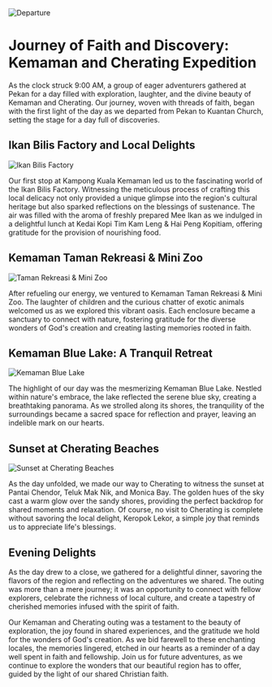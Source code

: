 <div style={{ textAlign: 'center' }}>
  <img src="/blogs/kemaman/depart.jpg" alt="Departure" style={{ maxWidth: '100%', height: 'auto' }} />
</div>

# Journey of Faith and Discovery: Kemaman and Cherating Expedition

As the clock struck 9:00 AM, a group of eager adventurers gathered at Pekan for a day filled with exploration, laughter, and the divine beauty of Kemaman and Cherating. Our journey, woven with threads of faith, began with the first light of the day as we departed from Pekan to Kuantan Church, setting the stage for a day full of discoveries.

## Ikan Bilis Factory and Local Delights

<div style={{ textAlign: 'center' }}>
  <img src="/blogs/kemaman/ikan-bilis.jpg" alt="Ikan Bilis Factory" style={{ maxWidth: '100%', height: 'auto' }} />
</div>

Our first stop at Kampong Kuala Kemaman led us to the fascinating world of the Ikan Bilis Factory. Witnessing the meticulous process of crafting this local delicacy not only provided a unique glimpse into the region's cultural heritage but also sparked reflections on the blessings of sustenance. The air was filled with the aroma of freshly prepared Mee Ikan as we indulged in a delightful lunch at Kedai Kopi Tim Kam Leng & Hai Peng Kopitiam, offering gratitude for the provision of nourishing food.

## Kemaman Taman Rekreasi & Mini Zoo

<div style={{ textAlign: 'center' }}>
  <img src="/blogs/kemaman/zoo.jpg" alt="Taman Rekreasi & Mini Zoo" style={{ maxWidth: '100%', height: 'auto' }} />
</div>

After refueling our energy, we ventured to Kemaman Taman Rekreasi & Mini Zoo. The laughter of children and the curious chatter of exotic animals welcomed us as we explored this vibrant oasis. Each enclosure became a sanctuary to connect with nature, fostering gratitude for the diverse wonders of God's creation and creating lasting memories rooted in faith.

## Kemaman Blue Lake: A Tranquil Retreat

<div style={{ textAlign: 'center' }}>
  <img src="/blogs/kemaman/blue-lake.jpg" alt="Kemaman Blue Lake" style={{ maxWidth: '100%', height: 'auto' }} />
</div>

The highlight of our day was the mesmerizing Kemaman Blue Lake. Nestled within nature's embrace, the lake reflected the serene blue sky, creating a breathtaking panorama. As we strolled along its shores, the tranquility of the surroundings became a sacred space for reflection and prayer, leaving an indelible mark on our hearts.

## Sunset at Cherating Beaches

<div style={{ textAlign: 'center' }}>
  <img src="/blogs/kemaman/kijal-penunjuk-stony-beach.jpg" alt="Sunset at Cherating Beaches" style={{ maxWidth: '100%', height: 'auto' }} />
</div>

As the day unfolded, we made our way to Cherating to witness the sunset at Pantai Chendor, Teluk Mak Nik, and Monica Bay. The golden hues of the sky cast a warm glow over the sandy shores, providing the perfect backdrop for shared moments and relaxation. Of course, no visit to Cherating is complete without savoring the local delight, Keropok Lekor, a simple joy that reminds us to appreciate life's blessings.

## Evening Delights

As the day drew to a close, we gathered for a delightful dinner, savoring the flavors of the region and reflecting on the adventures we shared. The outing was more than a mere journey; it was an opportunity to connect with fellow explorers, celebrate the richness of local culture, and create a tapestry of cherished memories infused with the spirit of faith.

Our Kemaman and Cherating outing was a testament to the beauty of exploration, the joy found in shared experiences, and the gratitude we hold for the wonders of God's creation. As we bid farewell to these enchanting locales, the memories lingered, etched in our hearts as a reminder of a day well spent in faith and fellowship. Join us for future adventures, as we continue to explore the wonders that our beautiful region has to offer, guided by the light of our shared Christian faith.
